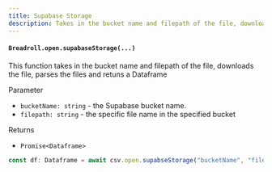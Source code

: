 ```yaml
---
title: Supabase Storage
description: Takes in the bucket name and filepath of the file, downloads the file, parses the files and retuns a Dataframe
---
```


#### `Breadroll.open.supabaseStorage(...)`

This function takes in the bucket name and filepath of the file, downloads the file, parses the files and retuns a Dataframe

Parameter

- `bucketName: string` - the Supabase bucket name.
- `filepath: string` - the specific file name in the specified bucket

Returns

- `Promise<Dataframe>`

```typescript
const df: Dataframe = await csv.open.supabseStorage("bucketName", "filepath");
```
